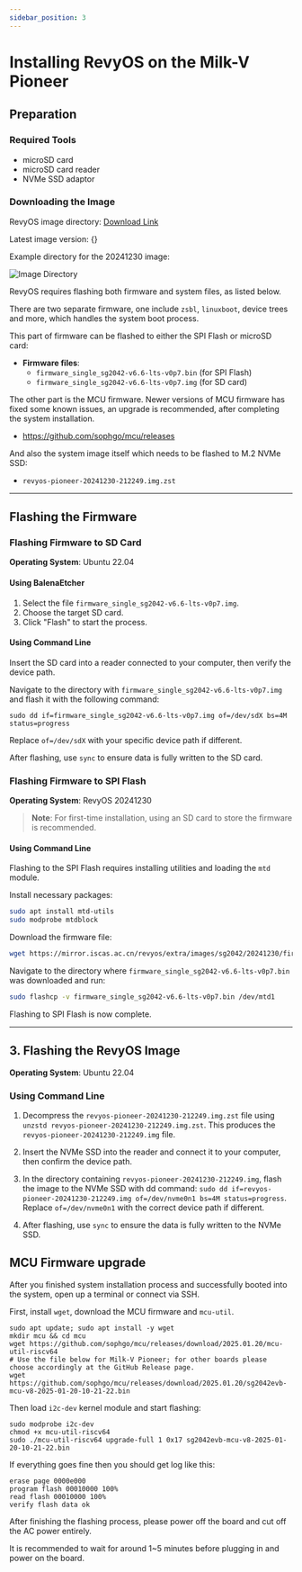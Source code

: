 ```yaml
---
sidebar_position: 3
---
```




# Installing RevyOS on the Milk-V Pioneer

## Preparation

### Required Tools

- microSD card
- microSD card reader
- NVMe SSD adaptor

### Downloading the Image

RevyOS image directory: [Download Link](https://mirror.iscas.ac.cn/revyos/extra/images/sg2042/)

Latest image version: {<DownloadLink device="Milk-V Pioneer" />}

Example directory for the 20241230 image:

![Image Directory](/img/image-for-flash/pioneer-image-dir.png)

RevyOS requires flashing both firmware and system files, as listed below.

There are two separate firmware, one include `zsbl`, `linuxboot`, device trees and more, which handles the system boot process.

This part of firmware can be flashed to either the SPI Flash or microSD card:

- **Firmware files**:
  - `firmware_single_sg2042-v6.6-lts-v0p7.bin` (for SPI Flash)
  - `firmware_single_sg2042-v6.6-lts-v0p7.img` (for SD card)

The other part is the MCU firmware. Newer versions of MCU firmware has fixed some known issues, an upgrade is recommended, after completing the system installation.

- https://github.com/sophgo/mcu/releases

And also the system image itself which needs to be flashed to M.2 NVMe SSD:

- `revyos-pioneer-20241230-212249.img.zst`

---

## Flashing the Firmware

### Flashing Firmware to SD Card

**Operating System**: Ubuntu 22.04

#### Using BalenaEtcher

1. Select the file `firmware_single_sg2042-v6.6-lts-v0p7.img`.
2. Choose the target SD card.
3. Click "Flash" to start the process.

#### Using Command Line

Insert the SD card into a reader connected to your computer, then verify the device path.

Navigate to the directory with `firmware_single_sg2042-v6.6-lts-v0p7.img` and flash it with the following command:

```shell
sudo dd if=firmware_single_sg2042-v6.6-lts-v0p7.img of=/dev/sdX bs=4M status=progress
```

Replace `of=/dev/sdX` with your specific device path if different.

After flashing, use `sync` to ensure data is fully written to the SD card.

### Flashing Firmware to SPI Flash

**Operating System**: RevyOS 20241230

> **Note**: For first-time installation, using an SD card to store the firmware is recommended.

#### Using Command Line

Flashing to the SPI Flash requires installing utilities and loading the `mtd` module.

Install necessary packages:

   ```bash
   sudo apt install mtd-utils
   sudo modprobe mtdblock
   ```

Download the firmware file:

   ```bash
   wget https://mirror.iscas.ac.cn/revyos/extra/images/sg2042/20241230/firmware_single_sg2042-v6.6-lts-v0p7.bin
   ```

Navigate to the directory where `firmware_single_sg2042-v6.6-lts-v0p7.bin` was downloaded and run:

   ```bash
   sudo flashcp -v firmware_single_sg2042-v6.6-lts-v0p7.bin /dev/mtd1
   ```

Flashing to SPI Flash is now complete.

---

## 3. Flashing the RevyOS Image

**Operating System**: Ubuntu 22.04

### Using Command Line

1. Decompress the `revyos-pioneer-20241230-212249.img.zst` file using `unzstd revyos-pioneer-20241230-212249.img.zst`. This produces the `revyos-pioneer-20241230-212249.img` file.

2. Insert the NVMe SSD into the reader and connect it to your computer, then confirm the device path.

3. In the directory containing `revyos-pioneer-20241230-212249.img`, flash the image to the NVMe SSD with dd command: `sudo dd if=revyos-pioneer-20241230-212249.img of=/dev/nvme0n1 bs=4M status=progress`. Replace `of=/dev/nvme0n1` with the correct device path if different.

4. After flashing, use `sync` to ensure the data is fully written to the NVMe SSD.

## MCU Firmware upgrade

After you finished system installation process and successfully booted into the system, open up a terminal or connect via SSH.

First, install `wget`, download the MCU firmware and `mcu-util`.

```shell
sudo apt update; sudo apt install -y wget
mkdir mcu && cd mcu
wget https://github.com/sophgo/mcu/releases/download/2025.01.20/mcu-util-riscv64
# Use the file below for Milk-V Pioneer; for other boards please choose accordingly at the GitHub Release page.
wget https://github.com/sophgo/mcu/releases/download/2025.01.20/sg2042evb-mcu-v8-2025-01-20-10-21-22.bin
```

Then load `i2c-dev` kernel module and start flashing:

```shell
sudo modprobe i2c-dev
chmod +x mcu-util-riscv64
sudo ./mcu-util-riscv64 upgrade-full 1 0x17 sg2042evb-mcu-v8-2025-01-20-10-21-22.bin
```

If everything goes fine then you should get log like this:

```log
erase page 0000e000
program flash 00010000 100%
read flash 00010000 100%
verify flash data ok
```

After finishing the flashing process, please power off the board and cut off the AC power entirely.

It is recommended to wait for around 1~5 minutes before plugging in and power on the board.
